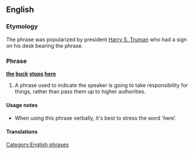 ==English==

===Etymology===
The phrase was popularized by president [[w:Harry S. Truman|Harry S. Truman]] who had a sign on his desk bearing the phrase.

===Phrase===
'''[[the]] [[buck]] [[stops]] [[here]]'''
# A phrase used to indicate the speaker is going to take responsibility for things, rather than pass them up to higher authorities.

====Usage notes====
*When using this phrase verbally, it's best to stress the word 'here'.

====Translations====
{{rftrans}}

[[Category:English phrases]]